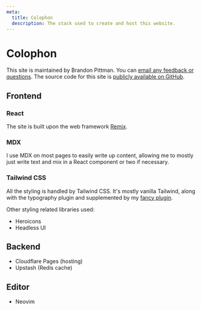 ```yaml
---
meta:
  title: Colophon
  description: The stack used to create and host this website.
---
```


# Colophon

This site is maintained by Brandon Pittman. You can [email any feedback or
questions](mailto:hey@blp.is). The source code for this site is [publicly
available on GitHub](https://github.com/brandonpittman/site).

## Frontend

### React

The site is built upon the web framework [Remix](https://remix.run).

### MDX

I use MDX on most pages to easily write up content, allowing me to mostly just
write text and mix in a React component or two if necessary.

### Tailwind CSS

All the styling is handled by Tailwind CSS. It's mostly vanilla Tailwind, along
with the typography plugin and supplemented by my [fancy plugin][].

Other styling related libraries used:

- Heroicons
- Headless UI

## Backend

- Cloudflare Pages (hosting)
- Upstash (Redis cache)

## Editor

- Neovim

[fancy plugin]: https://github.com/brandonpittman/tailwindcss-plugin-fancy
